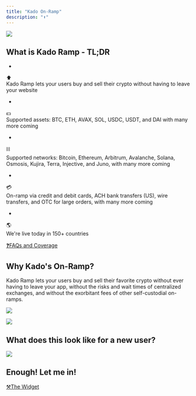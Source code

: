 ```yaml
---
title: "Kado On-Ramp"
description: "⬆"
---
```


![](/images/kado-products/ezgif.com-optimize.gif)

## What is Kado Ramp - TL;DR

*   
⬆  
 Kado Ramp lets your users buy and sell their crypto without having to leave your website

*   
💵  
 Supported assets: BTC, ETH, AVAX, SOL, USDC, USDT, and DAI with many more coming

*   
⛓  
Supported networks: Bitcoin, Ethereum, Arbitrum, Avalanche, Solana, Osmosis, Kujira, Terra, Injective, and Juno, with many more coming

*   
💳  
 On-ramp via credit and debit cards, ACH bank transfers (US), wire transfers, and OTC for large orders, with many more coming

*   
🌎  
 We're live today in 150+ countries

[❓FAQs and Coverage](/references/faqs-and-coverage)

## Why Kado's On-Ramp? 

Kado Ramp lets your users buy and sell their favorite crypto without ever having to leave your app, without the risks and wait times of centralized exchanges, and without the exorbitant fees of other self-custodial on-ramps. 

![](/images/kado-products/Screenshot%202023-02-09%20150355.png)

![](/images/kado-products/Screenshot%202023-02-09%20150337.png)

## What does this look like for a new user?

![](/images/kado-products/Product.jpg)

## Enough! Let me in!

[⚒The Widget](/integrations/integrate-kado/the-widget)

